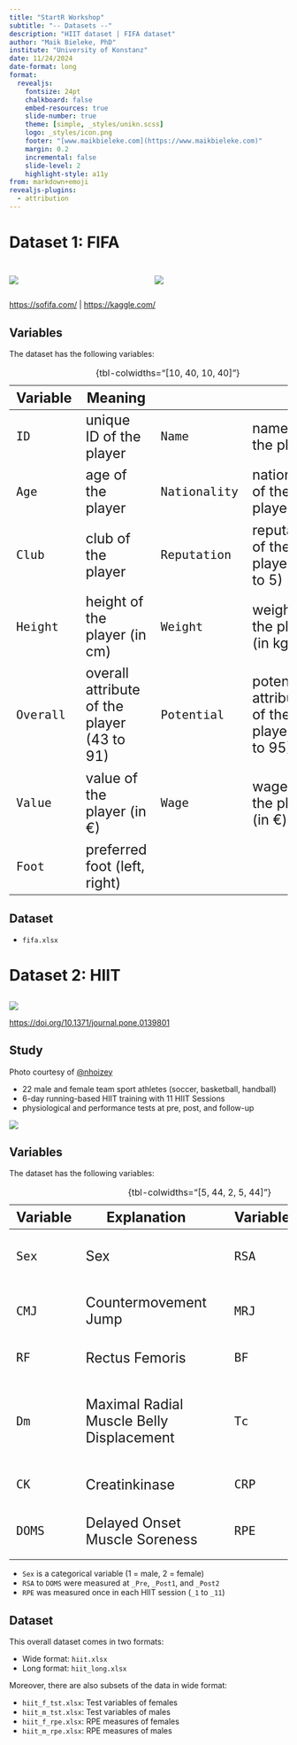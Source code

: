 ```yaml
---
title: "StartR Workshop"
subtitle: "-- Datasets --"
description: "HIIT dataset | FIFA dataset"
author: "Maik Bieleke, PhD"
institute: "University of Konstanz"
date: 11/24/2024
date-format: long
format: 
  revealjs:
    fontsize: 24pt
    chalkboard: false
    embed-resources: true
    slide-number: true
    theme: [simple, _styles/unikn.scss]
    logo: _styles/icon.png
    footer: "[www.maikbieleke.com](https://www.maikbieleke.com)"
    margin: 0.2
    incremental: false 
    slide-level: 2
    highlight-style: a11y
from: markdown+emoji
revealjs-plugins:
  - attribution
---
```


```{=html}
<style> td,th {font-size: 25px} </style>
```


# Dataset 1: FIFA

##  {data-menu-title="sofifa.com"}

::: {.columns}
:::: {.column width="50%"}
![](figures/sofifa.png)
::::
:::: {.column width="50%"}
![](figures/fifa-kaggle.png)
::::
:::

::: footer
[https://sofifa.com/](https://sofifa.com/)  |  [https://kaggle.com/](https://www.kaggle.com/datasets/bryanb/fifa-player-stats-database/data)
:::



## Variables

The dataset has the following variables:

 Variable  | Meaning                                    |               |                                              |
|----------------|----------------|----------------|-------------------------|
| `ID`      | unique ID of the player                    | `Name`        | name of the player                           |
| `Age`     | age of the player                          | `Nationality` | nationality of the player                    |
| `Club`    | club of the player                         | `Reputation`  | reputation of the player (1 to 5)            |
| `Height`  | height of the player (in cm)               | `Weight`      | weight of the player (in kg)                 |
| `Overall` | overall attribute of the player (43 to 91) | `Potential`   | potential attribute of the player (42 to 95) |
| `Value`   | value of the player (in €)                 | `Wage`        | wage of the player (in €)                    |
| `Foot`    | preferred foot (left, right) |               |                                              |

: {tbl-colwidths="\[10, 40, 10, 40\]"}


## Dataset

- `fifa.xlsx`



# Dataset 2: HIIT

##  {data-menu-title="Wiewelhove et al. (2015)"}

![](figures/hiit-title.png)

::: footer
[https://doi.org/10.1371/journal.pone.0139801](https://doi.org/10.1371/journal.pone.0139801)
:::

## Study {background-color="white" background-image="figures/hiit-sprint.jpg" background-opacity="0.2"}

::: footer
Photo courtesy of [\@nhoizey](https://unsplash.com/de/@nhoizey)
:::

-   22 male and female team sport athletes (soccer, basketball, handball)
-   6-day running-based HIIT training with 11 HIIT Sessions
-   physiological and performance tests at pre, post, and follow-up

![](figures/hiit-design.png)

## Variables

The dataset has the following variables:

| Variable | Explanation                              |     | Variable | Explanation                            |
|----------|------------------------------------------|-----|----------|----------------------------------------|
| `Sex`    | Sex                                      |     | `RSA`    | Repeated Sprint Ability                |
| `CMJ`    | Countermovement Jump                     |     | `MRJ`    | Multiple Rebound Jump                  |
| `RF`     | Rectus Femoris                           |     | `BF`     | Biceps Femoris                         |
| `Dm`     | Maximal Radial Muscle Belly Displacement |     | `Tc`     | Contraction Time between 10 and 90% Dm |
| `CK`     | Creatinkinase                            |     | `CRP`    | C-Reactive Protein                     |
| `DOMS`   | Delayed Onset Muscle Soreness            |     | `RPE`    | Rating of Perceived Exertion           |

: {tbl-colwidths="\[5, 44, 2, 5, 44\]"}

- `Sex` is a categorical variable (1 = male, 2 = female)
- `RSA` to `DOMS` were measured at `_Pre`, `_Post1`, and `_Post2`
- `RPE` was measured once in each HIIT session (`_1` to `_11`)



## Dataset

This overall dataset comes in two formats:

- Wide format: `hiit.xlsx`
- Long format: `hiit_long.xlsx`

Moreover, there are also subsets of the data in wide format:

- `hiit_f_tst.xlsx`: Test variables of females
- `hiit_m_tst.xlsx`: Test variables of males
- `hiit_f_rpe.xlsx`: RPE measures of females
- `hiit_m_rpe.xlsx`: RPE measures of males





